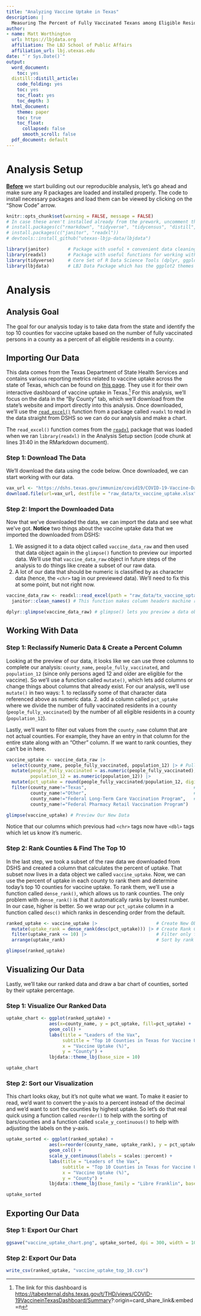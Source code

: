```yaml
---
title: "Analyzing Vaccine Uptake in Texas"
description: |
  Measuring The Percent of Fully Vaccinated Texans among Eligible Residents in Texas Counties.
author:
- name: Matt Worthington
  url: https://lbjdata.org
  affiliation: The LBJ School of Public Affairs
  affiliation_url: lbj.utexas.edu
date: "`r Sys.Date()`"
output:
  word_document:
    toc: yes
  distill::distill_article:
    code_folding: yes
    toc: yes
    toc_float: yes
    toc_depth: 3
  html_document: 
    theme: paper
    toc: true
    toc_float:
      collapsed: false
      smooth_scroll: false
  pdf_document: default
---
```


# Analysis Setup

[**Before**]{.ul} we start building out our reproducible analysis, let's go ahead and make sure any R packages are loaded and installed properly. The code to install necessary packages and load them can be viewed by clicking on the "Show Code" arrow.

```r
knitr::opts_chunk$set(warning = FALSE, message = FALSE)
# In case these aren't installed already from the prework, uncomment the next three lines and run them.
# install.packages(c("rmarkdown", "tidyverse", "tidycensus", "distill", "devtools"))
# install.packages(c("janitor", "readxl"))
# devtools::install_github("utexas-lbjp-data/lbjdata")

library(janitor)       # Package with useful + convenient data cleaning functions
library(readxl)        # Package with useful functions for working with Excel Files
library(tidyverse)     # Core Set of R Data Science Tools (dplyr, ggplot2, tidyr, readr, etc.)
library(lbjdata)       # LBJ Data Package which has the ggplot2 themes

```

# Analysis

## Analysis Goal

The goal for our analysis today is to take data from the state and identify the top 10 counties for vaccine uptake based on the number of fully vaccinated persons in a county as a percent of all eligible residents in a county.

## Importing Our Data

This data comes from the Texas Department of State Health Services and contains various reporting metrics related to vaccine uptake across the state of Texas, which can be found on [this page](https://dshs.texas.gov/coronavirus/additionaldata/). They use it for their own interactive dashboard of vaccine uptake in Texas.[^1] For this analysis, we'll focus on the data in the "By County" tab, which we'll download from the state's website and import directly into this analysis. Once downloaded, we'll use the [`read_excel()`](https://readxl.tidyverse.org/reference/read_excel.html) function from a package called `readxl` to read in the data straight from DSHS so we can do our analysis and make a chart.

[^1]: The link for this dashboard is <https://tabexternal.dshs.texas.gov/t/THD/views/COVID-19VaccineinTexasDashboard/Summary>?:origin=card_share_link&:embed=n

<aside>

The `read_excel()` function comes from the [`readxl`](https://readxl.tidyverse.org) package that was loaded when we ran `library(readxl)` in the Analysis Setup section (code chunk at lines 31:40 in the RMarkdown document).

</aside>

### Step 1: Download The Data

We'll download the data using the code below. Once downloaded, we can start working with our data.

```r

vax_url <- "https://dshs.texas.gov/immunize/covid19/COVID-19-Vaccine-Data-by-County.xls" 
download.file(url=vax_url, destfile = "raw_data/tx_vaccine_uptake.xlsx")
```

### Step 2: Import the Downloaded Data

Now that we've downloaded the data, we can import the data and see what we've got. **Notice** two things about the vaccine uptake data that we imported the downloaded from DSHS:

1.  We assigned it to a data object called `vaccine_data_raw` and then used that data object again in the `glimpse()` function to preview our imported data. We'll use that `vaccine_data_raw` object in future steps of the analysis to do things like create a subset of our raw data.
2.  A lot of our data that should be numeric is classified by as character data (hence, the `<chr>` tag in our previewed data). We'll need to fix this at some point, but not right now.

```r

vaccine_data_raw <- readxl::read_excel(path = "raw_data/tx_vaccine_uptake.xlsx", sheet = "By County") |> 
  janitor::clean_names() # This function makes column headers machine readable

dplyr::glimpse(vaccine_data_raw) # glimpse() lets you preview a data object

```

## Working With Data

### Step 1: Reclassify Numeric Data & Create a Percent Column

Looking at the preview of our data, it looks like we can use three columns to complete our analysis: `county_name`, `people_fully_vaccinated`, and `population_12` (since only persons aged 12 and older are eligible for the vaccine). So we'll use a function called `mutate()`, which lets add columns or change things about columns that already exist. For our analysis, we'll use `mutate()` in two ways: 1. to reclassify some of that character data referenced above as numeric data. 2. add a column called `pct_uptake` where we divide the number of fully vaccinated residents in a county (`people_fully_vaccinated`) by the number of all eligible residents in a county (`population_12`).

Lastly, we'll want to filter out values from the `county_name` column that are not actual counties. For example, they have an entry in that column for the entire state along with an "Other" column. If we want to rank counties, they can't be in here.

```r

vaccine_uptake <- vaccine_data_raw |> 
  select(county_name, people_fully_vaccinated, population_12) |> # Pull the three columns we need
  mutate(people_fully_vaccinated = as.numeric(people_fully_vaccinated), # Reclassify Character Data As Numeric 
         population_12 = as.numeric(population_12)) |>
  mutate(pct_uptake = round(people_fully_vaccinated/population_12, digits = 4)) |>  # Create PCT Column
  filter(county_name!="Texas",                                        # Filter out 'Texas' value
         county_name!="Other",                                        # Filter our 'Other' value
         county_name!="Federal Long-Term Care Vaccination Program",   # Filter our Federal Programs
         county_name!="Federal Pharmacy Retail Vaccination Program")

glimpse(vaccine_uptake) # Preview Our New Data

```

Notice that our columns which previous had `<chr>` tags now have `<dbl>` tags which let us know it's numeric.

### Step 2: Rank Counties & Find The Top 10

In the last step, we took a subset of the raw data we downloaded from DSHS and created a column that calculates the percent of uptake. That subset now lives in a data object we called `vaccine_uptake`. Now, we can use the percent of uptake in each county to rank them and determine today's top 10 counties for vaccine uptake. To rank them, we'll use a function called `dense_rank()`, which allows us to rank counties. The only problem with `dense_rank()` is that it automatically ranks by lowest number. In our case, higher is better. So we wrap our `pct_uptake` column in a function called `desc()` which ranks in descending order from the default.

```r

ranked_uptake <- vaccine_uptake |>                      # Create New Object
  mutate(uptake_rank = dense_rank(desc(pct_uptake))) |> # Create Rank Column
  filter(uptake_rank <= 10) |>                          # Filter only for Top 10 counties
  arrange(uptake_rank)                                  # Sort by rank

glimpse(ranked_uptake)

```

## Visualizing Our Data

Lastly, we'll take our ranked data and draw a bar chart of counties, sorted by their uptake percentage.

### Step 1: Visualize Our Ranked Data

```r

uptake_chart <- ggplot(ranked_uptake) +
                aes(x=county_name, y = pct_uptake, fill=pct_uptake) +
                geom_col() +
                labs(title = "Leaders of the Vax",
                     subtitle = "Top 10 Counties in Texas for Vaccine Uptake",
                     x = "Vaccine Uptake (%)",
                     y = "County") +
                lbjdata::theme_lbj(base_size = 10)

uptake_chart

```

### Step 2: Sort our Visualization

This chart looks okay, but it's not quite what we want. To make it easier to read, we'd want to convert the y-axis to a percent instead of the decimal and we'd want to sort the counties by highest uptake. So let's do that real quick using a function called `reorder()` to help with the sorting of bars/counties and a function called `scale_y_continuous()` to help with adjusting the labels on the y-axis.

```r

uptake_sorted <- ggplot(ranked_uptake) +
                aes(x=reorder(county_name, uptake_rank), y = pct_uptake, fill=pct_uptake) +
                geom_col() +
                scale_y_continuous(labels = scales::percent) +
                labs(title = "Leaders of the Vax",
                     subtitle = "Top 10 Counties in Texas for Vaccine Uptake",
                     x = "Vaccine Uptake (%)",
                     y = "County") +
                lbjdata::theme_lbj(base_family = "Libre Franklin", base_size = 10)

uptake_sorted

```

## Exporting Our Data

### Step 1: Export Our Chart

```r
ggsave("vaccine_uptake_chart.png", uptake_sorted, dpi = 300, width = 10, height = 6, bg = "white")
```

### Step 2: Export Our Data

```r
write_csv(ranked_uptake, "vaccine_uptake_top_10.csv")
```
